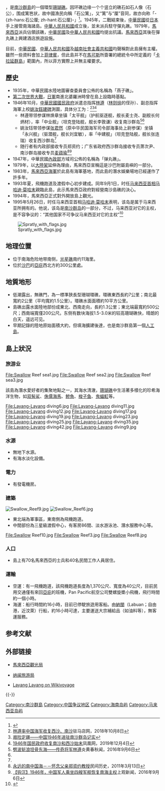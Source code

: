 {{NoteTA
|T=zh-my:拉央拉央岛;zh-cn:弹丸礁;zh-tw:彈丸礁;zh-sg:拉央拉央岛
|1=zh-my:拉央拉央岛;zh-cn:弹丸礁;zh-tw:彈丸礁;zh-sg:拉央拉央岛;zh-hant:拉央拉央島<!-- 讓繁体字也能自動轉換-->;
}}
{{Infobox Disputed Islands
| plural = ye
| name = 拉央拉央岛
| image name = Swallow Reef, Spratly Islands.png
| image caption = [[美国太空总署|美国太空总署]]所公布的拉央拉央岛卫星图
| image size = 
| locator map = {{南海诸岛及周边}}
| map_custom = yes
| native name = Pulau Layang-Layang
| native name link =
| other_names = Swallow Island
| location = [[南中國海|南中國海]]
| coordinates = {{Coord|7|22|20|N|113|50|30|E|display=inline,title}}
| archipelago = [[南沙群岛|南沙群岛]]
| total islands = 
| major islands = 
| area = 0.35平方公里
| length = 1.3公里
| width = 200-500公尺
| coastline = 
| highest mount    
| elevation = 
| country = {{MYS}}
| country admin divisions title = 州
| country admin divisions = [[沙巴|沙巴]]
| country claim = {{ROC}}
| country claim divisions title = 直轄市
| country claim divisions = [[高雄市|高雄市]][[旗津區|旗津區]]
| country 1 claim = {{PRC}}
| country 1 claim divisions title = 地級市
| country 1 claim divisions = [[海南省|海南省]][[三沙市|三沙市]]
| country 2 claim = {{VNM}}
| country 2 claim divisions title = 縣
| country 2 claim divisions = [[慶和省|慶和省]][[長沙島縣|長沙島縣]]
| population = 
| population as of =
| density = 
| ethnic groups = 
| additional info = 
}}

{{地区用词|my=拉央拉央岛|tw=彈丸礁|cn=tw|hk=cn|mo=cn|sg=my|end={{lang-ms|Pulau Layang-Layang }}，意思是'''燕子島'''；{{lang-en|Swallow Island}}；{{lang-vi|Đá Hoa Lau}}；{{lang-fil|Bahura ng Celerio}}}}，是[[南沙群島|南沙群島]]的一個環型[[珊瑚礁|珊瑚礁]]。因环礁边缘一个个竖立的礁石如石人像（石公），围成篱笆状，故中國漁民向稱「石公篱」，又“篱”与“厘”音同，故亦向称「-{zh-hans:石公厘; zh-hant:石公厘}-」<ref>{{Cite web|url=http://wemedia.ifeng.com/53328260/wemedia.shtml|title=马来西亚侵占的南沙岛礁|accessdate=2018-07-12|work=wemedia.ifeng.com}}</ref>。1945年，二戰結束後，[[中華民國|中華民國]]從[[日本|日本]]手上接管南海諸島。[[中華人民共和國|中華人民共和國]]成立後，並未派兵駐守彈丸礁。1979年，[[馬來西亞|馬來西亞]]派兵佔領該礁，[[中華民國|中華民國]]及[[中華人民共和國|中華人民共和國]]均提出抗議。[[馬來西亞|馬來西亞]]其後在彈丸礁上興建酒店旅遊設施。

目前，[[中華民國|中華民國]]、[[中華人民共和國|中華人民共和國]]及[[越南社會主義共和國|越南社會主義共和國]]均聲稱對此島擁有主權。雖然一些資料會加上[[菲律賓|菲律賓]]，但此島并不在[[馬可斯|馬可斯]]所簽署的總統令中所定義的「[[卡拉延市|卡拉延群島]]」範圍內，所以菲方實際上并無主權要求{{r|verafiles}}。

==歷史==
*1935年，中華民國水陸地圖審查委員會公佈的名稱為「燕子礁」。
*[[第二次世界大戰|第二次世界大戰]]，[[日軍|日軍]]南進北婆羅洲時曾在島上設臨時基點。 
*1946年10月，[[中華民國|中華民國]][[國民政府|國民政府]]派遣总指挥[[林遵|林遵]]（[[林则徐|林则徐]]的侄孙）、副总指挥海軍上校[[姚汝鈺|姚汝鈺]][[海军收复西沙群岛纪念碑|建碑]]測圖，具体分工为：<ref>[http://www.zmdnews.cn/2018/1008/497252.shtml 林遵率中国海军收复西沙、南沙]驻马店网，2018年10月8日</ref><ref>[http://bbs1.creaders.net/history/messages/63715.html 艰险定疆——中国1946年进驻南沙群岛记实]</ref><ref>[https://history.ifeng.com/c/7s6kRUm5lFF 1946年国民政府收复南沙和西沙始末]凤凰网，2019年12月4日</ref>
**林遵带领参谋林焕章坐镇「太平舰」（护航驱逐舰，舰长麦士尧、副舰长何炳材），率「中业舰」（坦克登陆舰，舰长李敦谦）收复南沙群岛<ref name=yh>[http://www.yhcqw.com/35/12924.html 劈波斩浪坦骨东海——传奇将军林遵]炎黄春秋闻，2016年9月6日</ref><ref name=mj/>
**姚汝钰带领参谋[[张君然|张君然]]（原中华民国海军司令部海事处上尉参谋）坐镇「永兴舰」（驱潜舰，舰长刘宜敏），率「中建舰」（坦克登陆舰，舰长张连瑞）收复西沙群岛<ref name=yh/>
**随行者有内政部接收专员郑资约；广东省政府西沙群岛接收专员萧次尹、南沙群岛接收专员[[麦蕴瑜|麦蕴瑜]]<ref name=mj>[http://mjlsh.usc.cuhk.edu.hk/book.aspx?cid=6&tid=536&pid=3453 永远的南中国海－－怀念父亲郑资约教授]民间历史，2011年3月13日</ref><ref>[https://web.shobserver.com/wx/detail.do?id=29469 【钩沉】1946年，中国军人乘坐四艘军舰恢复南海主权]上观新闻，2016年9月6日</ref>
*1947年，中華民國[[中華民國內政部|內政部]]方域司公佈的名稱為「弹丸礁」。
*1979年，以[[大陸架|大陸架]]延伸為理由，馬來西亞宣稱這是沙巴附屬島嶼的一部分。
*1983年，[[马来西亚皇家海军|馬來西亞海軍]]於此島有海軍基地，而此島的潛水娛樂場地已經運作了許多年。
*1993年夏，飛機跑道及渡假中心初步建成。同年9月1日，时任[[马来西亚首相|马来西亚首相]][[马哈迪·莫哈末|马哈迪·莫哈末]]親臨此島，此示馬來西亞政府對經營南沙島礁的決心。
*1994年，馬來西亞正式對外開放島上觀光。
*1995年5月26日，时任马来西亚首相[[马哈迪·莫哈末|马哈迪·莫哈末]]表明，该岛是属于马来西亚所拥有的。他说，该岛是[[南沙群岛|南沙群岛]]的一部分，不过，马来西亚对它的主权，是不容争议的：“其他国家不可争议马来西亚对它的主权”<ref>{{Cite web|title=拉央拉央岛属大马 首相：主权不容争议|url=https://davidchenlib.org/viewer/5530/?back=%2Frecords%2Flisting%3Fsearch%3DMahathir+1995%26sort%3D_score%26perpage%3D10%26page%3D1%26fulltext%3D1%26bookmarks%3D1%26&css-name=include#page=70&viewer=picture&o=&n=0&q=|access-date=|date=1995年5月27日|work=《[[星洲日报|星洲日报]]》}}</ref>

[[File:Spratly_with_flags.jpg|thumb]]

==地理位置==
*位于南海危险地带南侧，[[光星礁|光星礁]]南约11海里。
*位於[[沙巴|沙巴]]的[[亞庇|亞庇]]西北方約300公里處。

==地質地形==
*低潮露出，無礁門，為一標準狹長型珊瑚環礁，環礁東西長約7公里；南北最寬約2公里（平均寬約1.5公里）。環礁水面面積約10平方公里。
*島礁出露水面陸地部份成東北、西南走向，長約1.3公里；東北端最寬約500公尺；西南端寬僅200公尺。东侧有数块海拔1.5-3.0米的较高珊瑚礁快，晴朗的白天，遥远可见。
*早期記錄的陸地原始面積大約{{convert|6.2|ha|sqkm}}，但填海擴建後達{{convert|35|ha|sqkm}}，也是南沙群島第一個[[人工島|人工島]]。

==島上狀況==
===旅游业===
<gallery>
File:Swallow Reef sea1.jpg
File:Swallow Reef sea2.jpg
File:Swallow Reef sea3.jpg
</gallery>

該島為潛水愛好者的集聚地點之一，其海水清澈，[[珊瑚礁|珊瑚礁]]中生活著多樣化的珍希海洋生物，如[[双髻鲨|双髻鲨]]、[[海馬屬|侏儒海馬]]、[[鰺魚|鰺魚]]、[[梭子鱼|梭子鱼]]、[[鬼蝠魟|鬼蝠魟]]等。{{r|recognition|LayangLayang|diving}}
<gallery>
File:Layang-Layang diving6.jpg
File:Layang-Layang diving11.jpg
File:Layang-Layang diving12.jpg
File:Layang-Layang diving17.jpg 
File:Layang-Layang diving19.jpg
File:Layang-Layang diving23.jpg
File:Layang-Layang diving25.jpg
File:Layang-Layang diving35.jpg
File:Layang-Layang diving42.jpg
File:Layang-Layang diving9.jpg
</gallery>
===水源===
*無地下水源。
*有海水淡化設備。
===電力===
*有發電機房。
===建築===
[[File:Swallow_Reef9.jpg|thumb]]
[[File:Swallow_Reef6.jpg|thumb]]
*東北端為軍事區，東南側為飛機跑道。
*中間部份為三星級渡假中心，有客房86間、淡水游泳池、潛水服務中心等。
<gallery>
File:Swallow Reef10.jpg
File:Swallow Reef3.jpg
File:Swallow Reef8.jpg
</gallery>
===人口===
*島上有70名馬來西亞的士兵和40名民間工作人員居住。
===運輸===
*空運：有一飛機跑道，該飛機跑道長度為1,370公尺、寬度為40公尺，目前民用交通僅有來回[[亞庇|亞庇]]的班機，Pan Pacific航空公司雙螺旋槳小飛機，飛行時間約一個小時。
*海運：船行時間約16小時，目前已停駛旅遊用客船。由[[納閩|納閩]]（Labuan；自由港，近汶萊）行船，約16小時可達，主要運送大宗補給品（如油料等），無客運服務。

==参考文献==
{{reflist|30em|refs=
<ref name=recognition>{{Cite journal |title=Layang Layang: An Empirical Study on Scuba Divers' Satisfaction |url=https://www.researchgate.net/publication/233645574 |journal=ResearchGate |last=Musa|first=Ghazali |date=October 2006 }}</ref>
<ref name=LayangLayang>{{cite web | url=https://www.diveglobal.com/diving/layang-layang/ | title=Scuba Diving in Layang Layang|website=DiveGlobal}}</ref>
<ref name=diving>{{Cite web |url=http://www.layanglayang.com/diving.php?lang=en |title=Layang Layang Island Resort - Diving |publisher= www.layanglayang.com }}</ref>
<ref name=verafiles>{{cite web |url=http://www.verafiles.org/docs/pd1596.pdf |title=Philippine Presidential Decree No. 1596 |access-date=31 August 2012 |url-status=dead |archive-url=https://web.archive.org/web/20131006170547/http://www.verafiles.org/docs/pd1596.pdf |archive-date=6 October 2013}}</ref>
}}

==外部链接==
*[https://www.promotemalaysia.com.tw/spot_detail.aspx?class_id=13&data_id=64 馬來西亞觀光局]

*[http://lvyou168.cn/travel/my/labuantourism/Layang_Layang_Island.html 纳闽旅游局]

* [[voy:en:Layang_Layang|Layang Layang on Wikivoyage]]

{{-}}
{{南海诸岛|S}}

[[Category:南沙群島|Category:南沙群島]]
[[Category:中国争议地区|Category:中国争议地区]]
[[Category:海南岛屿|Category:海南岛屿]]
[[Category:马来西亚岛屿|Category:马来西亚岛屿]]